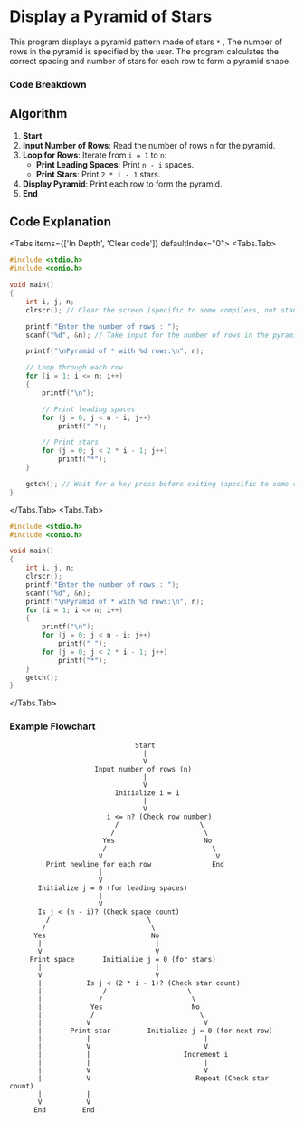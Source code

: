 
# Display a Pyramid of Stars

This program displays a pyramid pattern made of stars `*` , The number of rows in the pyramid is specified by the user. The program calculates the correct spacing and number of stars for each row to form a pyramid shape.

### Code Breakdown

## Algorithm

1. **Start**
2. **Input Number of Rows**: Read the number of rows `n` for the pyramid.
3. **Loop for Rows**: Iterate from `i = 1` to `n`:
   - **Print Leading Spaces**: Print `n - i` spaces.
   - **Print Stars**: Print `2 * i - 1` stars.
4. **Display Pyramid**: Print each row to form the pyramid.
5. **End**


## Code Explanation

<Tabs items={['In Depth', 'Clear code']} defaultIndex="0">
  <Tabs.Tab>
```c filename="Detailed" copy showLineNumbers
#include <stdio.h>
#include <conio.h>

void main()
{
    int i, j, n;
    clrscr(); // Clear the screen (specific to some compilers, not standard C).

    printf("Enter the number of rows : ");
    scanf("%d", &n); // Take input for the number of rows in the pyramid.

    printf("\nPyramid of * with %d rows:\n", n);

    // Loop through each row
    for (i = 1; i <= n; i++)
    {
        printf("\n");

        // Print leading spaces
        for (j = 0; j < n - i; j++)
            printf(" ");

        // Print stars
        for (j = 0; j < 2 * i - 1; j++)
            printf("*");
    }

    getch(); // Wait for a key press before exiting (specific to some compilers).
}
```
</Tabs.Tab>
<Tabs.Tab>
``` c filename="plain" copy showLineNumbers
#include <stdio.h>
#include <conio.h>

void main()
{
    int i, j, n;
    clrscr();
    printf("Enter the number of rows : ");
    scanf("%d", &n);
    printf("\nPyramid of * with %d rows:\n", n);
    for (i = 1; i <= n; i++)
    {
        printf("\n");
        for (j = 0; j < n - i; j++)
            printf(" ");
        for (j = 0; j < 2 * i - 1; j++)
            printf("*");
    }
    getch();
}

```
</Tabs.Tab>
</Tabs>

### Example Flowchart

```plaintext
                               Start
                                 |
                                 V
                     Input number of rows (n)
                                 |
                                 V
                          Initialize i = 1
                                 |
                                 V
                        i <= n? (Check row number)
                          /                    \
                         /                      \
                       Yes                      No
                       /                          \
                      V                            V
         Print newline for each row               End
                      |
                      V
       Initialize j = 0 (for leading spaces)
                      |
                      V
       Is j < (n - i)? (Check space count)
         /                        \
        /                          \
      Yes                          No
       |                            |
       V                            V
     Print space       Initialize j = 0 (for stars)
       |                            |
       V                            V
       |           Is j < (2 * i - 1)? (Check star count)
       |               /                    \
       |              /                      \
       |            Yes                      No
       |            /                          \
       |           V                            V
       |       Print star         Initialize j = 0 (for next row)
       |           |                            |
       |           V                            V
       |           |                       Increment i
       |           |                            |
       |           V                            V
       |           V                          Repeat (Check star count)
       |           |
       V           V
      End         End

```